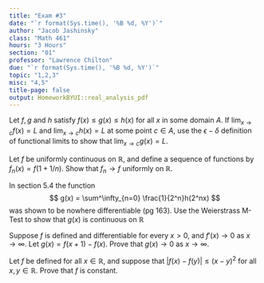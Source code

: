 ```yaml
---
title: "Exam #3"
date: "`r format(Sys.time(), '%B %d, %Y')`"
author: "Jacob Jashinsky"
class: "Math 461"
hours: "3 Hours"
section: "01"
professor: "Lawrence Chilton"
due: "`r format(Sys.time(), '%B %d, %Y')`"
topic: "1,2,3"
misc: "4,5"
title-page: false
output: HomeworkBYUI::real_analysis_pdf
---
```

<!------------------------------------------------------------------------------>
<!------------------------------- Question 01 ---------------------------------->
<!------------------------------------------------------------------------------>
\exercise{1}

Let $f,g$ and $h$ satisfy $f(x) \le g(x) \le h(x)$ for all $x$ in some domain $A$. If $\lim_{x \to c} f(x) = L$ and $\lim_{x \to c} h(x) = L$ at some point $c \in A$, use the $\epsilon - \delta$ definition of functional limits to show that $\lim_{x \to c} g(x) = L$.

\begin{solution}
Let $\epsilon > 0$. Since $\lim_{x \to c} f(x) = L$ and $\lim_{x \to c} h(x) = L$, there exists a $\delta > 0$ such that whenever $|x - c| < \delta$ implies that $|f(x) - L|< \epsilon$ and $|h(x) - L|< \epsilon$. \\

Now consider the following
$$
\begin{aligned}
f(x) \le g(x) &\le h(x) \\
f(x) - L \le g(x) - L &\le h(x) - L \\
|f(x) - L| \le |g(x) - L| &\le |h(x) - L| \\
\end{aligned}
$$
It is also true

$$
\begin{aligned}
|f(x) - L| \le |g(x) - L| \le |h(x) - L| < \epsilon \\
|g(x) - L| < \epsilon
\end{aligned}
$$
Therefore $\lim_{x \to c} g(x) = L$. 
\end{solution}

<!------------------------------------------------------------------------------>
<!------------------------------- Question 02 ---------------------------------->
<!------------------------------------------------------------------------------>
\exercise{2}
Let $f$ be uniformly continuous on $\mathbb{R}$, and define a sequence of functions by $f_n(x) = f(1 + 1/n)$. Show that $f_n \to f$ uniformly on $\mathbb{R}$.


\begin{solution}
Let $f$ be uniform and $f_n(x) = f(x+1/n)$. Since $f$ is uniform there exists an $x,y \in \mathbb{R}$ such that $|y-x| < \delta$ implies that $|f(y) - f(x)| < \epsilon$ \\

Let $|y-x| < \delta$ for every $\epsilon > 0$. Further let $y = x + 1/n$. Since $f$ is continuous we can say that   

$$
\begin{aligned}
|y - x| < \delta  &\Rightarrow |f(y) - f(x)| < \epsilon \\
|x + \frac{1}{n} - x| < \delta & \Rightarrow |f(1+\frac{1}{n}) - f(x)| < \epsilon \\
|x + \frac{1}{n} - x| < \delta & \Rightarrow |f_n(x) - f(x)| < \epsilon \\
\end{aligned}
$$
Thus $(f_n) \to f$ uniformly. 

\end{solution}

\newpage
<!------------------------------------------------------------------------------>
<!------------------------------- Question 03 ---------------------------------->
<!------------------------------------------------------------------------------>
\exercise{3}

In section 5.4 the function 
$$
g(x) = \sum^\infty_{n=0} \frac{1}{2^n}h(2^nx)
$$
was shown to be nowhere differentiable (pg 163). Use the Weierstrass M-Test to show that $g(x)$ is continuous on $\mathbb{R}$

\begin{solution}
Using page 163 as a reference,  define $h(x) = |x|$, and let $h(x) = h(x+2)$. This implies that $h(x)$ is periodic, repeating every 2 units. \\

This also means that there is a max of $h(x)$, which is at $x=1$, and $h(1) = 1$. \\

Now, let $M_n = \frac{1}{2^n}$. Note that $\sum^\infty_{n=0} \frac{1}{2^n}$ is a converging geometric series because $r = 1/2< 1$. It is also true that $\frac{1}{2^n}h(2^nx) < M_n$ for all $n \in \mathbb{N}$. \\

The assumptions for the M-Test are now met and this implies that $\frac{1}{2^n}h(2^nx)$ converges to $g(x)$ uniformly. Theorem 6.4.2 states that because the sequence of functions is continuous and converges to $g$ uniformly, then $g(x)$ is continuous on $\mathbb{R}$. 


\end{solution}

<!------------------------------------------------------------------------------>
<!------------------------------- Question 04 ---------------------------------->
<!------------------------------------------------------------------------------>
\exercise{4}

Suppose $f$ is defined and differentiable for every $x>0$, and $f'(x) \to 0$ as $x \to \infty$. Let $g(x) = f(x+1) - f(x)$. Prove that $g(x) \to 0$ as $x \to \infty$.


\begin{solution}
Since $f$ is differentiable and continuous for every $x>0$, the mean value theorem states that for a closed interval on the domain $[a,b]$, there exists a point $c \in [a,b]$ such that $f'(c) = \frac{f(b) - f(a)}{b-a}$. \\

Let $a = x$ and $b = x+1$. It follows that 
$$
\begin{aligned}
f'(c) &= \frac{f(x+1) - f(x)}{(x+1) - x}. \\
f'(c) &= f(x+1) - f(x)
\end{aligned}
$$ 

However, $g(x) = f(x+1) - f(x)$, so we know that $g(x) = f'(c)$. \\

Since $\lim_{x \to \infty} f'(x) = 0$, then $\lim_{x \to \infty} f'(c) = 0$, thus $g(x) \to 0$.  
\end{solution}

\newpage
<!------------------------------------------------------------------------------>
<!------------------------------- Question 05 ---------------------------------->
<!------------------------------------------------------------------------------>
\exercise{5}

Let $f$ be defined for all $x \in \mathbb{R}$, and suppose that $|f(x) - f(y)| \le (x-y)^2$ for all $x,y \in \mathbb{R}$. Prove that $f$ is constant. 

\begin{solution}
Let $y = c \in \mathbb{R}$, therefore we obtain the following, 

$$
\begin{aligned}
|f(x) - f(c)| &\le (x-c)^2 \\
\left| \frac{f(x) - f(c)}{x - c} \right| &\le |(x-c)|
\end{aligned}
$$

Since $f$ is defined for all $x \in \mathbb{R}$ the definition of differentiability (5.2.1) states that 

$$
f'(c) = \lim_{x \to c} \frac{f(x) - f(c)}{x - c}
$$
It follows that 

$$
\begin{aligned}
|f'(c)| &= \lim_{x \to c} \left| \frac{f(x) - f(c)}{x - c} \right| \le \lim_{x \to c}|x-c| \\
|f'(c)| &= 0  
\end{aligned}
$$
The derivative of $f$ at any point $c \in \mathbb{R}$ is zero. The derivative of a constant function is also equal to zero. Therefore, $f$ must be constant. 
\end{solution}
